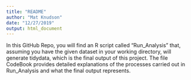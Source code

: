 ```yaml
---
title: "README"
author: "Mat Knudson"
date: "12/27/2019"
output: html_document
---
```

In this GitHub Repo, you will find an R script called "Run_Analysis" that, assuming you have the given dataset in your working directory, will generate tidydata, which is the final output of this project. The file CodeBook provides detailed explanations of the processes carried out in Run_Analysis and what the final output represents. 